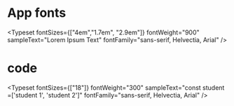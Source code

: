 
<Meta title='App/Typography'/>

# App fonts

<Typeset
    fontSizes={["4em","1.7em", "2.9em"]}
    fontWeight="900"
    sampleText="Lorem Ipsum Text"
    fontFamily="sans-serif, Helvectia, Arial"
/>

# code 

<Typeset
    fontSizes={["18"]}
    fontWeight="300"
    sampleText="const student =['student 1', 'student 2']"
    fontFamily="sans-serif, Helvectia, Arial"
/>